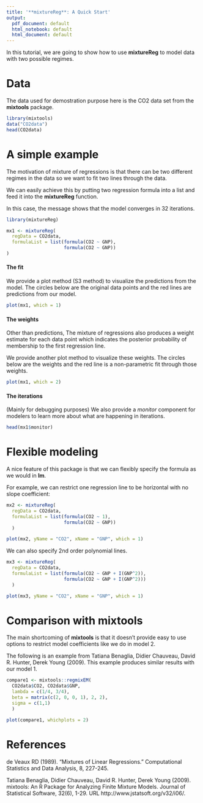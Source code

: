 ```yaml
---
title: '**mixtureReg**: A Quick Start'
output:
  pdf_document: default
  html_notebook: default
  html_document: default
---
```


In this tutorial, we are going to show how to use **mixtureReg** to model data with two possible regimes.

# Data
The data used for demostration purpose here is the CO2 data set from the **mixtools** package.
```r
library(mixtools)
data("CO2data")
head(CO2data)
```


# A simple example
The motivation of mixture of regressions is that there can be two different regimes in the data so we want to fit two lines through the data.

We can easily achieve this by putting two regression formula into a list and feed it into the **mixtureReg** function.

In this case, the message shows that the model converges in 32 iterations.

```r
library(mixtureReg)

mx1 <- mixtureReg(
  regData = CO2data,
  formulaList = list(formula(CO2 ~ GNP),
                     formula(CO2 ~ GNP))
)
```

#### The fit
We provide a plot method (S3 method) to visualize the predictions from the model.
The circles below are the original data points and the red lines are predictions from our model.
```r
plot(mx1, which = 1)
```

#### The weights
Other than predictions, The mixture of regressions also produces a weight estimate for each data point which indicates the posterior probability of membership to the first regression line.

We provide another plot method to visualize these weights.
The circles below are the weights and the red line is a non-parametric fit through those weights.
```r
plot(mx1, which = 2)
```

#### The iterations
(Mainly for debugging purposes) We also provide a *monitor* component for modelers to learn more about what are happening in iterations.

```r
head(mx1$monitor)
```


# Flexible modeling
A nice feature of this package is that we can flexibly specify the formula as we would in **lm**.

For example, we can restrict one regression line to be horizontal with no slope coefficient:

```r
mx2 <- mixtureReg(
  regData = CO2data,
  formulaList = list(formula(CO2 ~ 1),
                     formula(CO2 ~ GNP))
  )

plot(mx2, yName = "CO2", xName = "GNP", which = 1)
```

We can also specify 2nd order polynomial lines.
```r
mx3 <- mixtureReg(
  regData = CO2data,
  formulaList = list(formula(CO2 ~ GNP + I(GNP^2)),
                     formula(CO2 ~ GNP + I(GNP^2)))
  )

plot(mx3, yName = "CO2", xName = "GNP", which = 1)
```

# Comparison with **mixtools**
The main shortcoming of **mixtools** is that it doesn't provide easy to use options to restrict model coefficients like we do in model 2.

The following is an example from Tatiana Benaglia, Didier Chauveau, David R. Hunter, Derek Young (2009).
This example produces similar results with our model 1.

```r
compare1 <- mixtools::regmixEM(
  CO2data$CO2, CO2data$GNP,
  lambda = c(1/4, 3/4),
  beta = matrix(c(2, 0, 0, 1), 2, 2),
  sigma = c(1,1)
  )

plot(compare1, whichplots = 2)
```

# References

de Veaux RD (1989). "Mixtures of Linear Regressions." Computational Statistics and Data Analysis, 8, 227-245.

Tatiana Benaglia, Didier Chauveau, David R. Hunter, Derek Young (2009). mixtools: An R Package for Analyzing Finite Mixture Models. Journal of Statistical Software, 32(6), 1-29. URL http://www.jstatsoft.org/v32/i06/.
